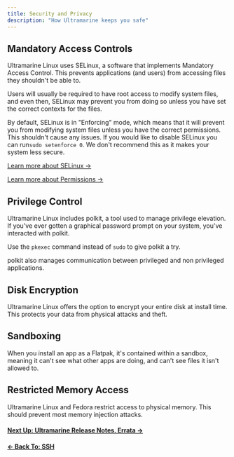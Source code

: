 ```yaml
---
title: Security and Privacy
description: "How Ultramarine keeps you safe"
---
```



## Mandatory Access Controls

Ultramarine Linux uses SELinux, a software that implements Mandatory Access Control. This prevents applications (and users) from accessing files they shouldn't be able to.

Users will usually be required to have root access to modify system files, and even then, SELinux may prevent you from doing so unless you have set the correct contexts for the files.

By default, SELinux is in "Enforcing" mode, which means that it will prevent you from modifying system files unless you have the correct permissions. This shouldn't cause any issues. If you would like to disable SELinux you can run`sudo setenforce 0`. We don't recommend this as it makes your system less secure.

[Learn more about SELinux →](https://www.redhat.com/en/topics/linux/what-is-selinux)

[Learn more about Permissions →](/en/linux/permissions)

## Privilege Control

Ultramarine Linux includes polkit, a tool used to manage privilege elevation. If you've ever gotten a graphical password prompt on your system, you've interacted with polkit.

<Alert type="info">

Use the `pkexec` command instead of `sudo` to give polkit a try.

</Alert>

polkit also manages communication between privileged and non privileged applications.

## Disk Encryption

Ultramarine Linux offers the option to encrypt your entire disk at install time. This protects your data from physical attacks and theft.

## Sandboxing

When you install an app as a Flatpak, it's contained within a sandbox, meaning it can't see what other apps are doing, and can't see files it isn't allowed to.

## Restricted Memory Access

Ultramarine Linux and Fedora restrict access to physical memory. This should prevent most memory injection attacks.

#### [Next Up: Ultramarine Release Notes, Errata →](/en/release/errata)

#### [← Back To: SSH](/en/linux/ssh)
